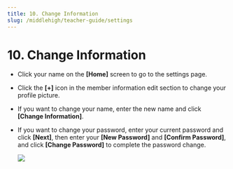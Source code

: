 ```yaml
---
title: 10. Change Information
slug: /middlehigh/teacher-guide/settings
---
```



# 10. Change Information

- Click your name on the **\[Home]** screen to go to the settings page.
- Click the **\[+]** icon in the member information edit section to change your profile picture.
- If you want to change your name, enter the new name and click **\[Change Information]**.
- If you want to change your password, enter your current password and click **\[Next]**, then enter your **\[New Password]** and **\[Confirm Password]**, and click **\[Change Password]** to complete the password change.

  <Image src="/img/en/middlehigh/teacher/10-01.jpg" size="lg" />
